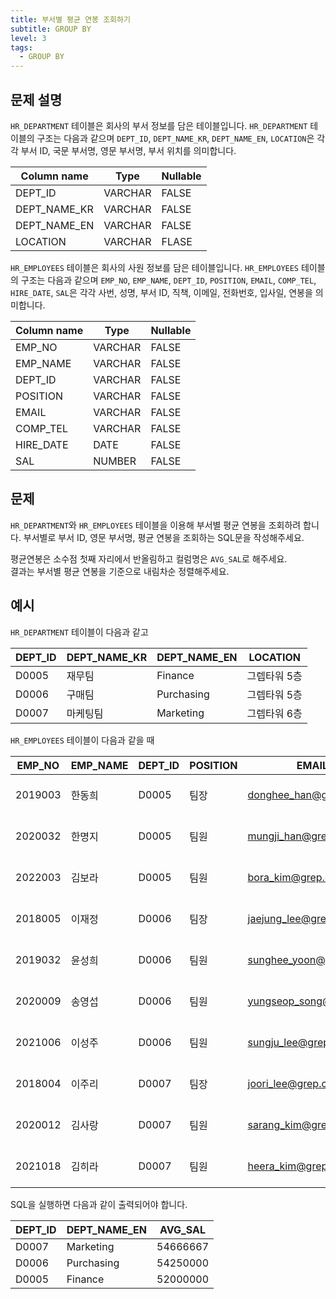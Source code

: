 ```yaml
---
title: 부서별 평균 연봉 조회하기
subtitle: GROUP BY
level: 3
tags:
  - GROUP BY
---
```


## 문제 설명

`HR_DEPARTMENT` 테이블은 회사의 부서 정보를 담은 테이블입니다. `HR_DEPARTMENT` 테이블의 구조는 다음과 같으며 `DEPT_ID`, `DEPT_NAME_KR`, `DEPT_NAME_EN`, `LOCATION`은 각각 부서 ID, 국문 부서명, 영문 부서명, 부서 위치를 의미합니다.

| Column name  | Type    | Nullable |
| ------------ | ------- | -------- |
| DEPT_ID      | VARCHAR | FALSE    |
| DEPT_NAME_KR | VARCHAR | FALSE    |
| DEPT_NAME_EN | VARCHAR | FALSE    |
| LOCATION     | VARCHAR | FLASE    |

`HR_EMPLOYEES` 테이블은 회사의 사원 정보를 담은 테이블입니다. `HR_EMPLOYEES` 테이블의 구조는 다음과 같으며 `EMP_NO`, `EMP_NAME`, `DEPT_ID`, `POSITION`, `EMAIL`, `COMP_TEL`, `HIRE_DATE`, `SAL`은 각각 사번, 성명, 부서 ID, 직책, 이메일, 전화번호, 입사일, 연봉을 의미합니다.

| Column name | Type    | Nullable |
| ----------- | ------- | -------- |
| EMP_NO      | VARCHAR | FALSE    |
| EMP_NAME    | VARCHAR | FALSE    |
| DEPT_ID     | VARCHAR | FALSE    |
| POSITION    | VARCHAR | FALSE    |
| EMAIL       | VARCHAR | FALSE    |
| COMP_TEL    | VARCHAR | FALSE    |
| HIRE_DATE   | DATE    | FALSE    |
| SAL         | NUMBER  | FALSE    |

## 문제

`HR_DEPARTMENT`와 `HR_EMPLOYEES` 테이블을 이용해 부서별 평균 연봉을 조회하려 합니다. 부서별로 부서 ID, 영문 부서명, 평균 연봉을 조회하는 SQL문을 작성해주세요.

평균연봉은 소수점 첫째 자리에서 반올림하고 컬럼명은 `AVG_SAL`로 해주세요.\
결과는 부서별 평균 연봉을 기준으로 내림차순 정렬해주세요.

## 예시

`HR_DEPARTMENT` 테이블이 다음과 같고

| DEPT_ID | DEPT_NAME_KR | DEPT_NAME_EN | LOCATION     |
| ------- | ------------ | ------------ | ------------ |
| D0005   | 재무팀       | Finance      | 그렙타워 5층 |
| D0006   | 구매팀       | Purchasing   | 그렙타워 5층 |
| D0007   | 마케팅팀     | Marketing    | 그렙타워 6층 |

`HR_EMPLOYEES` 테이블이 다음과 같을 때

| EMP_NO  | EMP_NAME | DEPT_ID | POSITION | EMAIL                                                   | COMP_TEL      | HIRE_DATE  | SAL      |
| ------- | -------- | ------- | -------- | ------------------------------------------------------- | ------------- | ---------- | -------- |
| 2019003 | 한동희   | D0005   | 팀장     | [donghee_han@grep.com](mailto:donghee_han@grep.com)     | 031-8000-1122 | 2019-03-01 | 57000000 |
| 2020032 | 한명지   | D0005   | 팀원     | [mungji_han@grep.com](mailto:mungji_han@grep.com)       | 031-8000-1123 | 2020-03-01 | 52000000 |
| 2022003 | 김보라   | D0005   | 팀원     | [bora_kim@grep.com](mailto:bora_kim@grep.com)           | 031-8000-1126 | 2022-03-01 | 47000000 |
| 2018005 | 이재정   | D0006   | 팀장     | [jaejung_lee@grep.com](mailto:jaejung_lee@grep.com)     | 031-8000-1127 | 2018-03-01 | 60000000 |
| 2019032 | 윤성희   | D0006   | 팀원     | [sunghee_yoon@grep.com](mailto:sunghee_yoon@grep.com)   | 031-8000-1128 | 2019-03-01 | 57000000 |
| 2020009 | 송영섭   | D0006   | 팀원     | [yungseop_song@grep.com](mailto:yungseop_song@grep.com) | 031-8000-1130 | 2020-03-01 | 51000000 |
| 2021006 | 이성주   | D0006   | 팀원     | [sungju_lee@grep.com](mailto:sungju_lee@grep.com)       | 031-8000-1131 | 2021-03-01 | 49000000 |
| 2018004 | 이주리   | D0007   | 팀장     | [joori_lee@grep.com](mailto:joori_lee@grep.com)         | 031-8000-1132 | 2018-03-01 | 61000000 |
| 2020012 | 김사랑   | D0007   | 팀원     | [sarang_kim@grep.com](mailto:sarang_kim@grep.com)       | 031-8000-1133 | 2020-03-01 | 54000000 |
| 2021018 | 김히라   | D0007   | 팀원     | [heera_kim@grep.com](mailto:heera_kim@grep.com)         | 031-8000-1136 | 2021-03-01 | 49000000 |

SQL을 실행하면 다음과 같이 출력되어야 합니다.

| DEPT_ID | DEPT_NAME_EN | AVG_SAL  |
| ------- | ------------ | -------- |
| D0007   | Marketing    | 54666667 |
| D0006   | Purchasing   | 54250000 |
| D0005   | Finance      | 52000000 |
